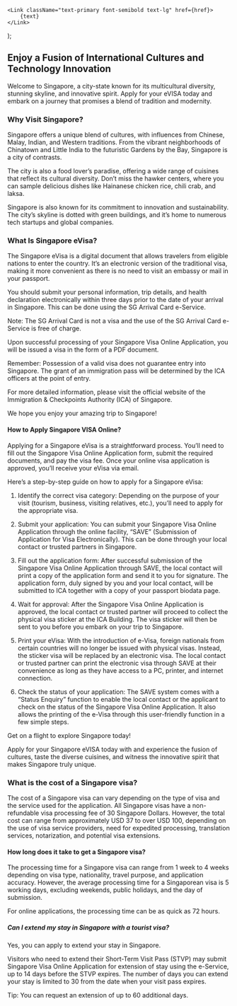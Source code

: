 
    <Link className="text-primary font-semibold text-lg" href={href}>
        {text}
    </Link>
);

## Enjoy a Fusion of International Cultures and Technology Innovation

Welcome to Singapore, a city-state known for its multicultural diversity, stunning skyline, and innovative spirit. Apply for your eVISA today and embark on a journey that promises a blend of tradition and modernity.

### Why Visit Singapore?

Singapore offers a unique blend of cultures, with influences from Chinese, Malay, Indian, and Western traditions. From the vibrant neighborhoods of Chinatown and Little India to the futuristic Gardens by the Bay, Singapore is a city of contrasts.

The city is also a food lover’s paradise, offering a wide range of cuisines that reflect its cultural diversity. Don’t miss the hawker centers, where you can sample delicious dishes like Hainanese chicken rice, chili crab, and laksa.

Singapore is also known for its commitment to innovation and sustainability. The city’s skyline is dotted with green buildings, and it’s home to numerous tech startups and global companies.

### What Is Singapore eVisa?

The Singapore eVisa is a digital document that allows travelers from eligible nations to enter the country. It’s an electronic version of the traditional visa, making it more convenient as there is no need to visit an embassy or mail in your passport.

You should submit your personal information, trip details, and health declaration electronically within three days prior to the date of your arrival in Singapore. This can be done using the SG Arrival Card e-Service.

Note: The SG Arrival Card is not a visa and the use of the SG Arrival Card e-Service is free of charge.

Upon successful processing of your Singapore Visa Online Application, you will be issued a visa in the form of a PDF document.

Remember: Possession of a valid visa does not guarantee entry into Singapore. The grant of an immigration pass will be determined by the ICA officers at the point of entry.

For more detailed information, please visit the official website of the Immigration & Checkpoints Authority (ICA) of Singapore.

We hope you enjoy your amazing trip to Singapore!

#### How to Apply Singapore VISA Online?

Applying for a Singapore eVisa is a straightforward process. You’ll need to fill out the Singapore Visa Online Application form, submit the required documents, and pay the visa fee. Once your online visa application is approved, you’ll receive your eVisa via email.

Here’s a step-by-step guide on how to apply for a Singapore eVisa:

1. Identify the correct visa category: Depending on the purpose of your visit (tourism, business, visiting relatives, etc.), you’ll need to apply for the appropriate visa.

2. Submit your application: You can submit your Singapore Visa Online Application through the online facility, “SAVE” (Submission of Application for Visa Electronically). This can be done through your local contact or trusted partners in Singapore.

3. Fill out the application form: After successful submission of the Singapore Visa Online Application through SAVE, the local contact will print a copy of the application form and send it to you for signature. The application form, duly signed by you and your local contact, will be submitted to ICA together with a copy of your passport biodata page.

4. Wait for approval: After the Singapore Visa Online Application is approved, the local contact or trusted partner will proceed to collect the physical visa sticker at the ICA Building. The visa sticker will then be sent to you before you embark on your trip to Singapore.

5. Print your eVisa: With the introduction of e-Visa, foreign nationals from certain countries will no longer be issued with physical visas. Instead, the sticker visa will be replaced by an electronic visa. The local contact or trusted partner can print the electronic visa through SAVE at their convenience as long as they have access to a PC, printer, and internet connection.

6. Check the status of your application: The SAVE system comes with a “Status Enquiry” function to enable the local contact or the applicant to check on the status of the Singapore Visa Online Application. It also allows the printing of the e-Visa through this user-friendly function in a few simple steps.

Get on a flight to explore Singapore today!

Apply for your Singapore eVISA today with <LinkText href="/" text="visacollect"/> and experience the fusion of cultures, taste the diverse cuisines, and witness the innovative spirit that makes Singapore truly unique.

<LinkText href="/sg/step-one" text="Apply for Your Singapore Visa Now!" />

### What is the cost of a Singapore visa?

The cost of a Singapore visa can vary depending on the type of visa and the service used for the application. All Singapore visas have a non-refundable visa processing fee of 30 Singapore Dollars. However, the total cost can range from approximately USD 37 to over USD 100, depending on the use of visa service providers, need for expedited processing, translation services, notarization, and potential visa extensions.

#### How long does it take to get a Singapore visa?

The processing time for a Singapore visa can range from 1 week to 4 weeks depending on visa type, nationality, travel purpose, and application accuracy. However, the average processing time for a Singaporean visa is 5 working days, excluding weekends, public holidays, and the day of submission.

For online applications, the processing time can be as quick as 72 hours.

##### Can I extend my stay in Singapore with a tourist visa?

Yes, you can apply to extend your stay in Singapore.

Visitors who need to extend their Short-Term Visit Pass (STVP) may submit Singapore Visa Online Application for extension of stay using the e-Service, up to 14 days before the STVP expires. The number of days you can extend your stay is limited to 30 from the date when your visit pass expires.

Tip: You can request an extension of up to 60 additional days.
